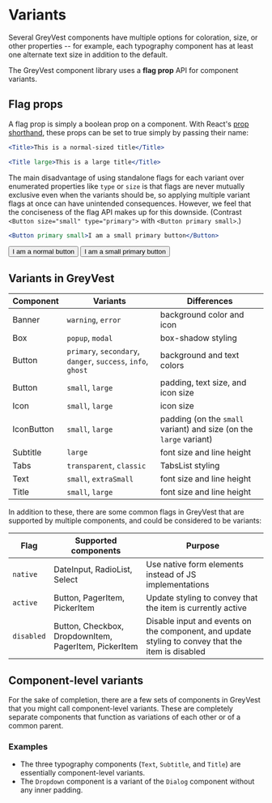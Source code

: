 
<Meta title="Design System | Variants" />

<Fonts />

# Variants

Several GreyVest components have multiple options for coloration, size, or other properties -- for example, each typography component has at least one alternate text size in addition to the default.

The GreyVest component library uses a **flag prop** API for component variants.

## Flag props

A flag prop is simply a boolean prop on a component. With React's [prop shorthand](https://reactjs.org/docs/jsx-in-depth.html#props-default-to-true), these props can be set to true simply by passing their name:

```jsx
<Title>This is a normal-sized title</Title>

<Title large>This is a large title</Title>
```

<Preview>
  <Title>This is a normal-sized title</Title>
  <Title large>This is a large title</Title>
</Preview>

The main disadvantage of using standalone flags for each variant over enumerated properties like `type` or `size` is that flags are never mutually exclusive even when the variants should be, so applying multiple variant flags at once can have unintended consequences. However, we feel that the conciseness of the flag API makes up for this downside. (Contrast `<Button size="small" type="primary">` with `<Button primary small>`.)

```jsx
<Button primary small>I am a small primary button</Button>
```

<Preview>
  <Button>I am a normal button</Button>
  <Button primary small>I am a small primary button</Button>
</Preview>

## Variants in GreyVest

| Component  | Variants                                                     | Differences                                                        |
| ---------- | ------------------------------------------------------------ | ------------------------------------------------------------------ |
| Banner     | `warning`, `error`                                           | background color and icon                                          |
| Box        | `popup`, `modal`                                             | box-shadow styling                                                 |
| Button     | `primary`, `secondary`, `danger`, `success`, `info`, `ghost` | background and text colors                                         |
| Button     | `small`, `large`                                             | padding, text size, and icon size                                  |
| Icon       | `small`, `large`                                             | icon size                                                          |
| IconButton | `small`, `large`                                             | padding (on the `small` variant) and size (on the `large` variant) |
| Subtitle   | `large`                                                      | font size and line height                                          |
| Tabs       | `transparent`, `classic`                                     | TabsList styling                                                   |
| Text       | `small`, `extraSmall`                                        | font size and line height                                          |
| Title      | `small`, `large`                                             | font size and line height                                          |

In addition to these, there are some common flags in GreyVest that are supported by multiple components, and could be considered to be variants:

| Flag       | Supported components                                  | Purpose                                                                                           |
| ---------- | ----------------------------------------------------- | ------------------------------------------------------------------------------------------------- |
| `native`   | DateInput, RadioList, Select                          | Use native form elements instead of JS implementations                                            |
| `active`   | Button, PagerItem, PickerItem                         | Update styling to convey that the item is currently active                                        |
| `disabled` | Button, Checkbox, DropdownItem, PagerItem, PickerItem | Disable input and events on the component, and update styling to convey that the item is disabled |

## Component-level variants

For the sake of completion, there are a few sets of components in GreyVest that you might call component-level variants. These are completely separate components that function as variations of each other or of a common parent.

### Examples

- The three typography components (`Text`, `Subtitle`, and `Title`) are essentially component-level variants.
- The `Dropdown` component is a variant of the `Dialog` component without any inner padding.
